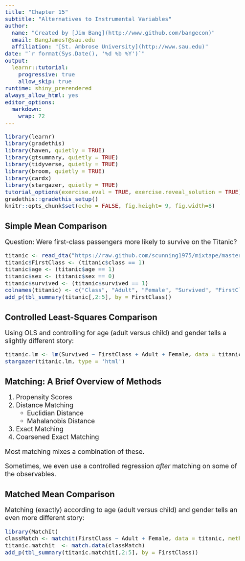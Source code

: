 ```yaml
---
title: "Chapter 15"
subtitle: "Alternatives to Instrumental Variables"
author: 
  name: "Created by [Jim Bang](http://www.github.com/bangecon)"
  email: BangJamesT@sau.edu
  affiliation: "[St. Ambrose University](http://www.sau.edu)"
date: "`r format(Sys.Date(), '%d %b %Y')`"
output: 
  learnr::tutorial:
    progressive: true
    allow_skip: true
runtime: shiny_prerendered
always_allow_html: yes
editor_options: 
  markdown: 
    wrap: 72
---
```


<style type="text/css">
h1{font-size: 24pt}
h2{font-size: 20pt}
h3{font-size: 18pt}
h4,h5,h6{font-size: 16pt}
body{font-size: 16pt}
</style>

```r
library(learnr)
library(gradethis)
library(haven, quietly = TRUE)
library(gtsummary, quietly = TRUE)
library(tidyverse, quietly = TRUE)
library(broom, quietly = TRUE)
library(cardx)
library(stargazer, quietly = TRUE)
tutorial_options(exercise.eval = TRUE, exercise.reveal_solution = TRUE)
gradethis::gradethis_setup()
knitr::opts_chunk$set(echo = FALSE, fig.height= 9, fig.width=8)
```

## Simple Mean Comparison

Question: Were first-class passengers more likely to survive on the Titanic? 

```r
titanic <- read_dta("https://raw.github.com/scunning1975/mixtape/master/titanic.dta") 
titanic$FirstClass <- (titanic$class == 1)
titanic$age <- (titanic$age == 1)
titanic$sex <- (titanic$sex == 0)
titanic$survived <- (titanic$survived == 1)
colnames(titanic) <- c("Class", "Adult", "Female", "Survived", "FirstClass")
add_p(tbl_summary(titanic[,2:5], by = FirstClass))
```

## Controlled Least-Squares Comparison

Using OLS and controlling for age (adult versus child) and gender tells a slightly different story: 

```r
titanic.lm <- lm(Survived ~ FirstClass + Adult + Female, data = titanic)
stargazer(titanic.lm, type = 'html')
```

## Matching: A Brief Overview of Methods

1. Propensity Scores
2. Distance Matching
    - Euclidian Distance
    - Mahalanobis Distance
3. Exact Matching
4. Coarsened Exact Matching

Most matching mixes a combination of these. 

Sometimes, we even use a controlled regression *after* matching on some of the observables.

## Matched Mean Comparison

Matching (exactly) according to age (adult versus child) and gender tells an even more different story: 

```r
library(MatchIt)
classMatch <- matchit(FirstClass ~ Adult + Female, data = titanic, method = 'nearest')
titanic.matchit  <- match.data(classMatch)
add_p(tbl_summary(titanic.matchit[,2:5], by = FirstClass))
```


